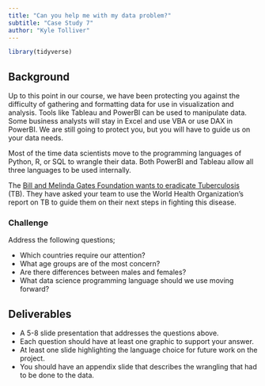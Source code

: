 ```yaml
---
title: "Can you help me with my data problem?"
subtitle: "Case Study 7"
author: "Kyle Tolliver"
---
```


```r
library(tidyverse)
```

## Background

Up to this point in our course, we have been protecting you against the difficulty of gathering and formatting data for use in visualization and analysis. Tools like Tableau and PowerBI can be used to manipulate data. Some business analysts will stay in Excel and use VBA or use DAX in PowerBI. We are still going to protect you, but you will have to guide us on your data needs.

Most of the time data scientists move to the programming languages of Python, R, or SQL to wrangle their data. Both PowerBI and Tableau allow all three languages to be used internally.

The [Bill and Melinda Gates Foundation wants to eradicate Tuberculosis](https://www.gatesfoundation.org/what-we-do/global-health/tuberculosis) (TB). They have asked your team to use the World Health Organization’s report on TB to guide them on their next steps in fighting this disease.

### Challenge

Address the following questions;

* Which countries require our attention?
* What age groups are of the most concern?
* Are there differences between males and females?
* What data science programming language should we use moving forward?

## Deliverables

* A 5-8 slide presentation that addresses the questions above.
* Each question should have at least one graphic to support your answer.
* At least one slide highlighting the language choice for future work on the project.
* You should have an appendix slide that describes the wrangling that had to be done to the data.
